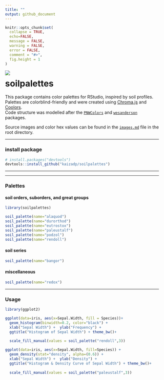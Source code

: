 ```yaml
---
title: "" 
output: github_document
---
```


```r
knitr::opts_chunk$set(
  collapse = TRUE,
  echo=FALSE,
  message = FALSE,
  warning = FALSE,
  error = FALSE,
  comment = "#>",
  fig.height = 1
)
```

<img align="left" src="images/0-logo.png">


# soilpalettes

This package contains color palettes for RStudio, inspired by soil profiles.
Palettes are colorblind-friendly and were created using [Chroma.js](https://gka.github.io/palettes/) and [Coolors](https://coolors.co).  
Code structure was modelled after the [`PNWColors`](https://github.com/jakelawlor/PNWColors) and [`wesanderson`](https://github.com/karthik/wesanderson) packages.


Source images and color hex values can be found in the  [`images.md`](https://github.com/kaizadp/soilpalettes/blob/master/images.md) file in the root directory. 

----

### install package

```r
# install.packages("devtools") 
devtools::install_github("kaizadp/soilpalettes")
```

----

----


### Palettes
#### soil orders, suborders, and great groups
```r
library(soilpalettes)

soil_palette(name="alaquod")
soil_palette(name="durorthod")
soil_palette(name="eutrostox")
soil_palette(name="paleustalf")
soil_palette(name="podzol")
soil_palette(name="rendoll")

```

#### soil series
```r
soil_palette(name="bangor")
```

#### miscellaneous

```r
soil_palette(name="redox")
```

----

### Usage

```r
library(ggplot2)

ggplot(data=iris, aes(x=Sepal.Width, fill = Species))+
  geom_histogram(binwidth=0.2, color="black") + 
  xlab("Sepal Width") +  ylab("Frequency") + 
  ggtitle("Histogram of Sepal Width") + theme_bw()+
  
  scale_fill_manual(values = soil_palette("rendoll",3))
```

```r
ggplot(data=iris, aes(x=Sepal.Width, fill=Species)) + 
  geom_density(stat="density", alpha=(0.6)) +
  xlab("Sepal Width") +  ylab("Density") + 
  ggtitle("Histogram & Density Curve of Sepal Width") + theme_bw()+
  
  scale_fill_manual(values = soil_palette("paleustalf",3))

```

